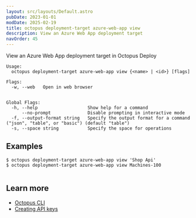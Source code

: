 ```yaml
---
layout: src/layouts/Default.astro
pubDate: 2023-01-01
modDate: 2025-02-19
title: octopus deployment-target azure-web-app view
description: View an Azure Web App deployment target
navOrder: 45
---
```


View an Azure Web App deployment target in Octopus Deploy

```
Usage:
  octopus deployment-target azure-web-app view {<name> | <id>} [flags]

Flags:
  -w, --web   Open in web browser


Global Flags:
  -h, --help                   Show help for a command
      --no-prompt              Disable prompting in interactive mode
  -f, --output-format string   Specify the output format for a command ("json", "table", or "basic") (default "table")
  -s, --space string           Specify the space for operations

```

## Examples

<SamplesInstance />

```
$ octopus deployment-target azure-web-app view 'Shop Api'
$ octopus deployment-target azure-web-app view Machines-100


```

## Learn more

- [Octopus CLI](/docs/octopus-rest-api/cli)
- [Creating API keys](/docs/octopus-rest-api/how-to-create-an-api-key)